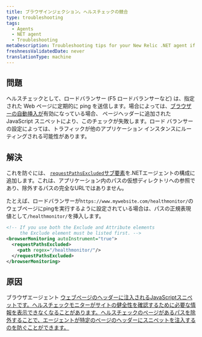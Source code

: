 ```yaml
---
title: ブラウザインジェクション。ヘルスチェックの競合
type: troubleshooting
tags:
  - Agents
  - NET agent
  - Troubleshooting
metaDescription: Troubleshooting tips for your New Relic .NET agent if your webpage health check is failing.
freshnessValidatedDate: never
translationType: machine
---
```


## 問題

ヘルスチェックとして、ロードバランサー (F5 ロードバランサーなど) は、指定された Web ページに定期的に ping を送信します。場合によっては、[ブラウザーの自動挿入が](/docs/agents/net-agent/additional-installation/new-relic-browser-net-agent)有効になっている場合、 [<InlinePopover type="browser"/>](/docs/browser/new-relic-browser/getting-started/introduction-new-relic-browser)ページヘッダーに追加された JavaScript スニペットにより、このチェックが失敗します。ロード バランサーの設定によっては、トラフィックが他のアプリケーション インスタンスにルーティングされる可能性があります。

## 解決

これを防ぐには、 [`requestPathsExcluded`サブ要素](/docs/agents/net-agent/configuration/net-agent-configuration#browser-path-exclusion)を.NETエージェントの構成に追加します。これは、アプリケーション内のパスの仮想ディレクトリへの参照であり、除外するパスの完全なURLではありません。

たとえば、ロードバランサーが`https://www.mywebsite.com/healthmonitor/`のウェブページにpingを実行するように設定されている場合は、パスの正規表現値として`/healthmonitor/`を挿入します。

```xml
<!-- If you use both the Exclude and Attribute elements
     the Exclude element must be listed first. -->
<browserMonitoring autoInstrument="true">
  <requestPathsExcluded>
    <path regex="/healthmonitor/"/>
  </requestPathsExcluded>
</browserMonitoring>
```

## 原因

ブラウザエージェント [ウェブページのヘッダーに注入されるJavaScriptスニペットです。ヘルスチェックモニターがサイトの健全性を確認するために必要な情報を表示できなくなることがあります。ヘルスチェックのページがあるパスを除外することで、エージェントが特定のページのヘッダーにスニペットを注入するのを防ぐことができます。](/docs/browser/new-relic-browser/installation/install-new-relic-browser-agent)

[](/docs/browser/new-relic-browser/installation/install-new-relic-browser-agent)